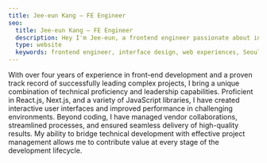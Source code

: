 ```yaml
---
title: Jee-eun Kang — FE Engineer
seo:
  title: Jee-eun Kang — FE Engineer
  description: Hey I'm Jee-eun, a frontend engineer passionate about interface design and web experiences.
  type: website
  keywords: frontend engineer, interface design, web experiences, Seoul, South Korea
---
```


With over four years of experience in front-end development and a proven track record of successfully leading complex projects, I bring a unique combination of technical proficiency and leadership capabilities.
Proficient in React.js, Next.js, and a variety of JavaScript libraries, I have created interactive user interfaces and improved performance in challenging environments.
Beyond coding, I have managed vendor collaborations, streamlined processes, and ensured seamless delivery of high-quality results.
My ability to bridge technical development with effective project management allows me to contribute value at every stage of the development lifecycle.
